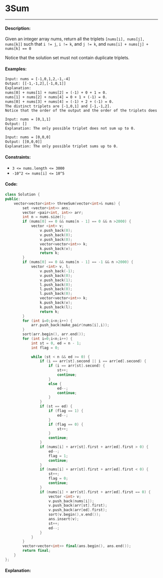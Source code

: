 # 3Sum

-----

#### Description: 

Given an integer array nums, return all the triplets `[nums[i], nums[j], nums[k]]` such that ```i != j```, ```i != k```, and ```j != k```, and ```nums[i] + nums[j] + nums[k] == 0```

Notice that the solution set must not contain duplicate triplets.

#### Examples:

```txt
Input: nums = [-1,0,1,2,-1,-4]
Output: [[-1,-1,2],[-1,0,1]]
Explanation: 
nums[0] + nums[1] + nums[2] = (-1) + 0 + 1 = 0.
nums[1] + nums[2] + nums[4] = 0 + 1 + (-1) = 0.
nums[0] + nums[3] + nums[4] = (-1) + 2 + (-1) = 0.
The distinct triplets are [-1,0,1] and [-1,-1,2].
Notice that the order of the output and the order of the triplets does not matter.
```

```txt
Input: nums = [0,1,1]
Output: []
Explanation: The only possible triplet does not sum up to 0.
```
```txt
Input: nums = [0,0,0]
Output: [[0,0,0]]
Explanation: The only possible triplet sums up to 0.
```

#### Constraints: 

 - ```3 <= nums.length <= 3000```
 - ```-10^2 <= nums[i] <= 10^5```

#### Code: 

```cpp
class Solution {
public:
    vector<vector<int>> threeSum(vector<int>& nums) {
        set <vector<int>> ans;
        vector <pair<int, int>> arr;
        int n = nums.size();
        if (nums[0] == 0 && nums[n - 1] == 0 && n >2000) {
            vector <int> v;
                v.push_back(0);
                v.push_back(0);
                v.push_back(0);
                vector<vector<int>> k;
                k.push_back(v);
                return k;
        }
        if (nums[0] == 0 && nums[n - 1] == -1 && n >2000) {
            vector <int> v, l;
                v.push_back(-1);
                v.push_back(0);
                v.push_back(1);
                l.push_back(0);
                l.push_back(0);
                l.push_back(0);
                vector<vector<int>> k;
                k.push_back(v);
                k.push_back(l);
                return k;
        }
        for (int i=0;i<n;i++) {
            arr.push_back(make_pair(nums[i],i));
        }
        sort(arr.begin(), arr.end());
        for (int i=0;i<n;i++) {
            int st = 0, ed = n - 1;
            int flag = 0;
            
            while (st < n && ed >= 0) {
                if (i == arr[st].second || i == arr[ed].second) {
                    if (i == arr[st].second) {
                        st++;
                        continue;
                    }
                    else {
                        ed--;
                        continue;
                    }
                }
                if (st == ed) {
                    if (flag == 1) {
                        ed--;
                    }
                    if (flag == 0) {
                        st++;
                    }
                    continue;
                }
                if (nums[i] + arr[st].first + arr[ed].first > 0) {
                    ed--;
                    flag = 1;
                    continue;
                }
                if (nums[i] + arr[st].first + arr[ed].first < 0) {
                    st++;
                    flag = 0;
                    continue;
                }
                if (nums[i] + arr[st].first + arr[ed].first == 0) {
                    vector <int> v;
                    v.push_back(nums[i]);
                    v.push_back(arr[st].first);
                    v.push_back(arr[ed].first);
                    sort(v.begin(),v.end());
                    ans.insert(v);
                    st++;
                    ed--;
                }
            }
        }
        vector<vector<int>> final(ans.begin(), ans.end());
        return final;
    }
};
```

#### Explanation: